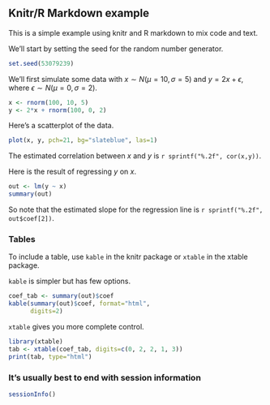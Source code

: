 <link href="http://kevinburke.bitbucket.org/markdowncss/markdown.css" rel="stylesheet"></link>
<link href="http://kbroman.org/qtlcharts/assets/vignettes/markdown_modified.css" rel="stylesheet"></link>

## Knitr/R Markdown example

This is a simple example using knitr and R markdown to mix code and
text.

We'll start by setting the seed for the random number generator.

```r
set.seed(53079239)
```

We'll first simulate some data with $x \sim N(\mu=10, \sigma=5)$ and
$y = 2x + \epsilon$, where $\epsilon \sim N(\mu=0, \sigma=2)$.

```r
x <- rnorm(100, 10, 5)
y <- 2*x + rnorm(100, 0, 2)
```

Here's a scatterplot of the data.

```r
plot(x, y, pch=21, bg="slateblue", las=1)
```

The estimated correlation between $x$ and $y$ is
`r sprintf("%.2f", cor(x,y))`.

Here is the result of regressing $y$ on $x$.

```r
out <- lm(y ~ x)
summary(out)
```

So note that the estimated slope for the regression line is
`r sprintf("%.2f", out$coef[2])`.

### Tables

To include a table, use `kable` in the knitr package or `xtable` in
the xtable package.

`kable` is simpler but has few options.

```r
coef_tab <- summary(out)$coef
kable(summary(out)$coef, format="html",
      digits=2)
```

`xtable` gives you more complete control.

```r
library(xtable)
tab <- xtable(coef_tab, digits=c(0, 2, 2, 1, 3))
print(tab, type="html")
```

### It's usually best to end with session information

```r
sessionInfo()
```
